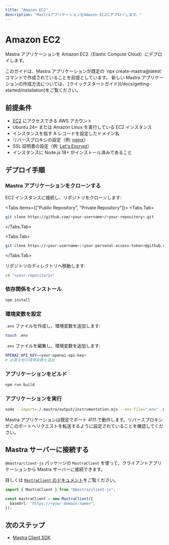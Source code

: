 ```yaml
---
title: "Amazon EC2"
description: "MastraアプリケーションをAmazon EC2にデプロイします。"
---
```





# Amazon EC2

Mastra アプリケーションを Amazon EC2（Elastic Compute Cloud）にデプロイします。

<Callout>
  このガイドは、Mastra アプリケーションが既定の
  `npx create-mastra@latest` コマンドで作成されていることを前提としています。
  新しい Mastra アプリケーションの作成方法については、
  [クイックスタートガイド](/docs/getting-started/installation)をご覧ください。
</Callout>



## 前提条件

- [EC2](https://aws.amazon.com/ec2/) にアクセスできる AWS アカウント
- Ubuntu 24+ または Amazon Linux を実行している EC2 インスタンス
- インスタンスを指す A レコードを設定したドメイン名
- リバースプロキシの設定（例: [nginx](https://nginx.org/)）
- SSL 証明書の設定（例: [Let's Encrypt](https://letsencrypt.org/)）
- インスタンスに Node.js 18+ がインストール済みであること



## デプロイ手順

<Steps>

### Mastra アプリケーションをクローンする

EC2 インスタンスに接続し、リポジトリをクローンします:

<Tabs items={["Public Repository", "Private Repository"]}>
<Tabs.Tab>

```bash copy
git clone https://github.com/<your-username>/<your-repository>.git
```

</Tabs.Tab>

<Tabs.Tab>

```bash copy
git clone https://<your-username>:<your-personal-access-token>@github.com/<your-username>/<your-repository>.git
```

</Tabs.Tab>
</Tabs>

リポジトリのディレクトリへ移動します:

```bash copy
cd "<your-repository>"
```

### 依存関係をインストール

```bash copy
npm install
```

### 環境変数を設定

`.env` ファイルを作成し、環境変数を追加します:

```bash copy
touch .env
```

`.env` ファイルを編集し、環境変数を追加します:

```bash copy
OPENAI_API_KEY=<your-openai-api-key>
# 必要な他の環境変数を追加
```

### アプリケーションをビルド

```bash copy
npm run build
```

### アプリケーションを実行

```bash copy
node --import=./.mastra/output/instrumentation.mjs --env-file=".env" .mastra/output/index.mjs
```

<Callout>
Mastra アプリケーションは既定でポート 4111 で動作します。リバースプロキシがこのポートへリクエストを転送するように設定されていることを確認してください。
</Callout>

</Steps>



## Mastra サーバーに接続する

`@mastra/client-js` パッケージの `MastraClient` を使って、クライアントアプリケーションから Mastra サーバーに接続できます。

詳しくは [`MastraClient` のドキュメント](/docs/client-js/overview)をご覧ください。

```typescript copy showLineNumbers
import { MastraClient } from "@mastra/client-js";

const mastraClient = new MastraClient({
  baseUrl: "https://<your-domain-name>",
});
```



## 次のステップ

- [Mastra Client SDK](/docs/client-js/overview)
